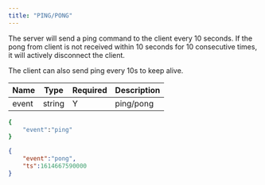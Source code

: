 ```yaml
---
title: "PING/PONG"
---
```


The server will send a ping command to the client every 10 seconds. If the pong from client is not received within 10 seconds for 10 consecutive times, it will actively disconnect the client.

The client can also send ping every 10s to keep alive.

| Name  | Type   | Required | Description |
|-------|--------|----------|-------------|
| event | string | Y        | ping/pong   |

<RequestExample>

```bash
{
    "event":"ping"
}
```

</RequestExample>



<ResponseExample>

```json Response
{
    "event":"pong",
    "ts":1614667590000
}
```

</ResponseExample>